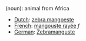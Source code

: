 (noun): animal from Africa

*[[Dutch]]: [[zebra mangoeste]]
*[[French]]: [[mangouste rayée]] ''f''
*[[German]]: [[Zebramanguste]]